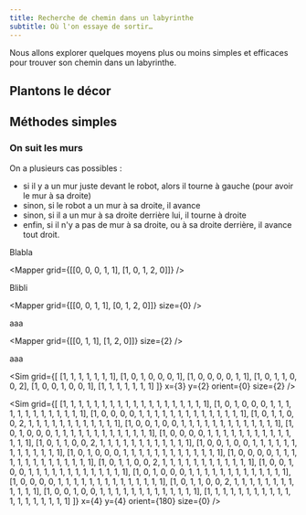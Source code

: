 ```yaml
---
title: Recherche de chemin dans un labyrinthe
subtitle: Où l'on essaye de sortir…
---
```



Nous allons explorer quelques moyens plus ou moins simples et efficaces pour trouver son chemin dans un labyrinthe.

## Plantons le décor

## Méthodes simples

### On suit les murs

On a plusieurs cas possibles&nbsp;:

- si il y a un mur juste devant le robot, alors il tourne à gauche (pour avoir le mur à sa droite)
- sinon, si le robot a un mur à sa droite, il avance
- sinon, si il a un mur à sa droite derrière lui, il tourne à droite
- enfin, si il n'y a pas de mur à sa droite, ou à sa droite derrière, il avance tout droit.

<Moves />

Blabla

<Mapper grid={[[0, 0, 0, 1, 1], [1, 0, 1, 2, 0]]} />

Blibli

<Mapper grid={[[0, 0, 1, 1], [0, 1, 2, 0]]} size={0} />

aaa

<Mapper grid={[[0, 1, 1], [1, 2, 0]]} size={2} />

aaa

<Sim
  grid={[
    [1, 1, 1, 1, 1, 1, 1],
    [1, 0, 1, 0, 0, 0, 1],
    [1, 0, 0, 0, 0, 1, 1],
    [1, 0, 1, 1, 0, 0, 2],
    [1, 0, 0, 1, 0, 0, 1],
    [1, 1, 1, 1, 1, 1, 1]
  ]}
  x={3}
  y={2}
  orient={0}
  size={2}
/>

<Sim
  grid={[
    [1, 1, 1, 1, 1, 1, 1, 1, 1, 1, 1, 1, 1, 1, 1, 1, 1, 1, 1],
    [1, 0, 1, 0, 0, 0, 1, 1, 1, 1, 1, 1, 1, 1, 1, 1, 1, 1, 1],
    [1, 0, 0, 0, 0, 1, 1, 1, 1, 1, 1, 1, 1, 1, 1, 1, 1, 1, 1],
    [1, 0, 1, 1, 0, 0, 2, 1, 1, 1, 1, 1, 1, 1, 1, 1, 1, 1, 1],
    [1, 0, 0, 1, 0, 0, 1, 1, 1, 1, 1, 1, 1, 1, 1, 1, 1, 1, 1],
    [1, 0, 1, 0, 0, 0, 1, 1, 1, 1, 1, 1, 1, 1, 1, 1, 1, 1, 1],
    [1, 0, 0, 0, 0, 1, 1, 1, 1, 1, 1, 1, 1, 1, 1, 1, 1, 1, 1],
    [1, 0, 1, 1, 0, 0, 2, 1, 1, 1, 1, 1, 1, 1, 1, 1, 1, 1, 1],
    [1, 0, 0, 1, 0, 0, 1, 1, 1, 1, 1, 1, 1, 1, 1, 1, 1, 1, 1],
    [1, 0, 1, 0, 0, 0, 1, 1, 1, 1, 1, 1, 1, 1, 1, 1, 1, 1, 1],
    [1, 0, 0, 0, 0, 1, 1, 1, 1, 1, 1, 1, 1, 1, 1, 1, 1, 1, 1],
    [1, 0, 1, 1, 0, 0, 2, 1, 1, 1, 1, 1, 1, 1, 1, 1, 1, 1, 1],
    [1, 0, 0, 1, 0, 0, 1, 1, 1, 1, 1, 1, 1, 1, 1, 1, 1, 1, 1],
    [1, 0, 1, 0, 0, 0, 1, 1, 1, 1, 1, 1, 1, 1, 1, 1, 1, 1, 1],
    [1, 0, 0, 0, 0, 1, 1, 1, 1, 1, 1, 1, 1, 1, 1, 1, 1, 1, 1],
    [1, 0, 1, 1, 0, 0, 2, 1, 1, 1, 1, 1, 1, 1, 1, 1, 1, 1, 1],
    [1, 0, 0, 1, 0, 0, 1, 1, 1, 1, 1, 1, 1, 1, 1, 1, 1, 1, 1],
    [1, 1, 1, 1, 1, 1, 1, 1, 1, 1, 1, 1, 1, 1, 1, 1, 1, 1, 1]
  ]}
  x={4}
  y={4}
  orient={180}
  size={0}
/>
